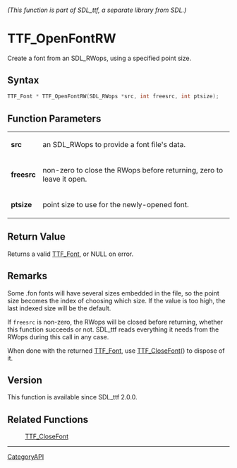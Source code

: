====== (This function is part of SDL_ttf, a separate library from SDL.) ======
= TTF_OpenFontRW =

Create a font from an SDL_RWops, using a specified point size.

== Syntax ==

<syntaxhighlight lang='c'>
TTF_Font * TTF_OpenFontRW(SDL_RWops *src, int freesrc, int ptsize);
</syntaxhighlight>

== Function Parameters ==

{|
|'''src'''
|an SDL_RWops to provide a font file's data.
|-
|'''freesrc'''
|non-zero to close the RWops before returning, zero to leave it open.
|-
|'''ptsize'''
|point size to use for the newly-opened font.
|}

== Return Value ==

Returns a valid [[TTF_Font]], or NULL on error.

== Remarks ==

Some .fon fonts will have several sizes embedded in the file, so the point
size becomes the index of choosing which size. If the value is too high,
the last indexed size will be the default.

If <code>freesrc</code> is non-zero, the RWops will be closed before
returning, whether this function succeeds or not. SDL_ttf reads everything
it needs from the RWops during this call in any case.

When done with the returned [[TTF_Font]], use [[TTF_CloseFont]]() to
dispose of it.

== Version ==

This function is available since SDL_ttf 2.0.0.

== Related Functions ==

:[[TTF_CloseFont]]

----
[[CategoryAPI]]


